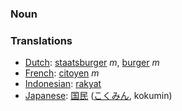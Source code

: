 === Noun ===

=== Translations ===
*[[Dutch]]: [[staatsburger]] ''m'', [[burger]] ''m''
*[[French]]: [[citoyen]] ''m''
*[[Indonesian]]: [[rakyat]]
*[[Japanese]]: [[国民]] ([[こくみん]], kokumin)